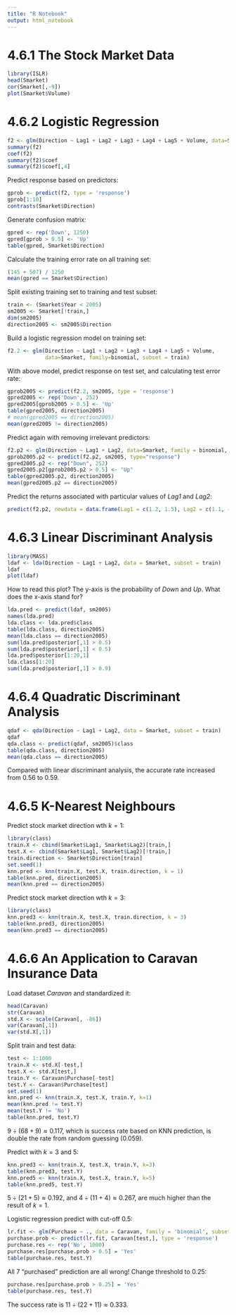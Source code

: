 ```yaml
---
title: "R Notebook"
output: html_notebook
---
```


# 4.6.1 The Stock Market Data
```r
library(ISLR)
head(Smarket)
cor(Smarket[,-9])
plot(Smarket$Volume)
```

# 4.6.2 Logistic Regression

```r
f2 <- glm(Direction ~ Lag1 + Lag2 + Lag3 + Lag4 + Lag5 + Volume, data=Smarket, family=binomial)
summary(f2)
coef(f2)
summary(f2)$coef
summary(f2)$coef[,4]
```

Predict response based on predictors:
```r
gprob <- predict(f2, type = 'response')
gprob[1:10]
contrasts(Smarket$Direction)
```

Generate confusion matrix:
```r
gpred <- rep('Down', 1250)
gpred[gprob > 0.5] <- 'Up'
table(gpred, Smarket$Direction)
```

Calculate the training error rate on all training set:
```r
(145 + 507) / 1250
mean(gpred == Smarket$Direction)
```

Split existing training set to training and test subset:
```r
train <- (Smarket$Year < 2005)
sm2005 <- Smarket[!train,]
dim(sm2005)
direction2005 <- sm2005$Direction
```

Build a logistic regression model on training set:
```r
f2.2 <- glm(Direction ~ Lag1 + Lag2 + Lag3 + Lag4 + Lag5 + Volume, 
            data=Smarket, family=binomial, subset = train)
```

With above model, predict response on test set, and calculating test error rate:
```r
gprob2005 <- predict(f2.2, sm2005, type = 'response')
gpred2005 <- rep('Down', 252)
gpred2005[gprob2005 > 0.5] <- 'Up'
table(gpred2005, direction2005)
# mean(gpred2005 == direction2005)
mean(gpred2005 != direction2005)
```

Predict again with removing irrelevant predictors:
```r
f2.p2 <- glm(Direction ~ Lag1 + Lag2, data=Smarket, family = binomial, subset=train)
gprob2005.p2 <- predict(f2.p2, sm2005, type="response")
gpred2005.p2 <- rep("Down", 252)
gpred2005.p2[gprob2005.p2 > 0.5] <- "Up"
table(gpred2005.p2, direction2005)
mean(gpred2005.p2 == direction2005)
```

Predict the returns associated with particular values of *Lag1* and *Lag2*:
```r
predict(f2.p2, newdata = data.frame(Lag1 = c(1.2, 1.5), Lag2 = c(1.1, -0.8)), type = 'response')
```

# 4.6.3 Linear Discriminant Analysis
```r
library(MASS)
ldaf <- lda(Direction ~ Lag1 + Lag2, data = Smarket, subset = train)
ldaf
plot(ldaf)
```

How to read this plot?
The y-axis is the probability of *Down* and *Up*.
What does the x-axis stand for?

```r
lda.pred <- predict(ldaf, sm2005)
names(lda.pred)
lda.class <- lda.pred$class
table(lda.class, direction2005)
mean(lda.class == direction2005)
sum(lda.pred$posterior[,1] > 0.5)
sum(lda.pred$posterior[,1] < 0.5)
lda.pred$posterior[1:20,1]
lda.class[1:20]
sum(lda.pred$posterior[,1] > 0.9)
```

# 4.6.4 Quadratic Discriminant Analysis

```r
qdaf <- qda(Direction ~ Lag1 + Lag2, data = Smarket, subset = train)
qdaf
qda.class <- predict(qdaf, sm2005)$class
table(qda.class, direction2005)
mean(qda.class == direction2005)
```

Compared with linear discriminant analysis, the accurate rate increased from 0.56 to 0.59.

# 4.6.5 K-Nearest Neighbours

Predict stock market direction wth $k=1$:
```r
library(class)
train.X <- cbind(Smarket$Lag1, Smarket$Lag2)[train,]
test.X <- cbind(Smarket$Lag1, Smarket$Lag2)[!train,]
train.direction <- Smarket$Direction[train]
set.seed(1)
knn.pred <- knn(train.X, test.X, train.direction, k = 1)
table(knn.pred, direction2005)
mean(knn.pred == direction2005)
```

Predict stock market direction wth $k=3$:
```r
library(class)
knn.pred3 <- knn(train.X, test.X, train.direction, k = 3)
table(knn.pred3, direction2005)
mean(knn.pred3 == direction2005)
```

# 4.6.6 An Application to Caravan Insurance Data

Load dataset *Caravan* and standardized it:
```r
head(Caravan)
str(Caravan)
std.X <- scale(Caravan[, -86])
var(Caravan[,1])
var(std.X[,1])
```

Split train and test data:
```r
test <- 1:1000
train.X <- std.X[-test,]
test.X <- std.X[test,]
train.Y <- Caravan$Purchase[-test]
test.Y <- Caravan$Purchase[test]
set.seed(1)
knn.pred <- knn(train.X, test.X, train.Y, k=1)
mean(knn.pred != test.Y)
mean(test.Y != 'No')
table(knn.pred, test.Y)
```

$9 \div (68+9) \approx 0.117$, which is success rate based on KNN prediction, is double the rate from random guessing (0.059).

Predict with $k=3$ and 5:
```r
knn.pred3 <- knn(train.X, test.X, train.Y, k=3)
table(knn.pred3, test.Y)
knn.pred5 <- knn(train.X, test.X, train.Y, k=5)
table(knn.pred5, test.Y)
```

$5 \div (21 + 5) \approx 0.192$, and $4 \div (11 + 4) \approx 0.267$, are much higher than the result of $k=1$.

Logistic regression predict with cut-off 0.5:
```r
lr.fit <- glm(Purchase ~ ., data = Caravan, family = 'binomial', subset = -test)
purchase.prob <- predict(lr.fit, Caravan[test,], type = 'response')
purchase.res <- rep('No', 1000)
purchase.res[purchase.prob > 0.5] = 'Yes'
table(purchase.res, test.Y)
```

All 7 "purchased" prediction are all wrong!
Change threshold to 0.25:
```r
purchase.res[purchase.prob > 0.25] = 'Yes'
table(purchase.res, test.Y)
```

The success rate is $11 \div (22 + 11) \approx 0.333$.